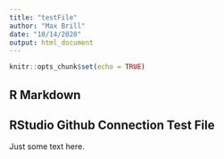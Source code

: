 ```yaml
---
title: "testFile"
author: "Max Brill"
date: "10/14/2020"
output: html_document
---
```


```r
knitr::opts_chunk$set(echo = TRUE)
```

## R Markdown

## RStudio Github Connection Test File

Just some text here.